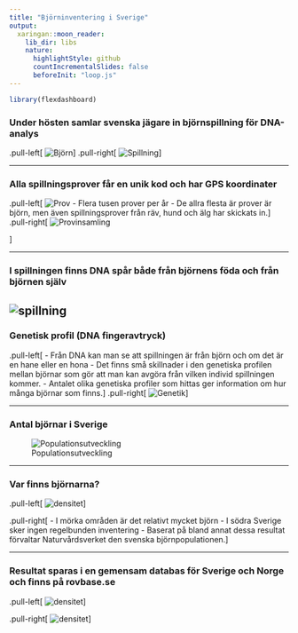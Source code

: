 ```yaml
---
title: "Björninventering i Sverige"
output:
  xaringan::moon_reader:
    lib_dir: libs
    nature:
      highlightStyle: github
      countIncrementalSlides: false
      beforeInit: "loop.js"
---
```


```r
library(flexdashboard)
```

### Under hösten samlar svenska jägare in björnspillning för DNA-analys

.pull-left[
![Björn](Pictures/bear.png)
]
.pull-right[
![Spillning](Pictures/spillning.png)
]

---

### Alla spillningsprover får en unik kod och har GPS koordinater

.pull-left[
![Prov](Pictures/samples2.png)
- Flera tusen prover per år
- De allra flesta är prover är björn, men även spillningsprover från räv, hund och älg har skickats in.
]
.pull-right[
![Provinsamling](Pictures/sampling.png)

]


---

### I spillningen finns DNA spår både från björnens föda och från björnen själv

![spillning](Pictures/spillingcontent.png)
---

### Genetisk profil (DNA fingeravtryck)

.pull-left[
- Från DNA kan man se att spillningen är från björn och om det är en hane eller en hona
- Det finns små skillnader i den genetiska profilen mellan björnar som gör att man kan avgöra från vilken individ spillningen kommer.
- Antalet olika genetiska profiler som hittas ger information om hur många björnar som finns.
]
.pull-right[
![Genetik](Pictures/genetik.png)
]

---

### Antal björnar i Sverige

![Populationsutveckling](Pictures/population.png)

---

### Var finns björnarna?

.pull-left[
![densitet](Pictures/density.png)
]

.pull-right[
- I mörka områden är det relativt mycket björn
- I södra Sverige sker ingen regelbunden inventering
- Baserat på bland annat dessa resultat förvaltar Naturvårdsverket den svenska björnpopulationen.
]

---

### Resultat sparas i en gemensam databas för Sverige och Norge och finns på rovbase.se

.pull-left[
![densitet](Pictures/sample.png)
]

.pull-right[
![densitet](Pictures/frame.png)
]